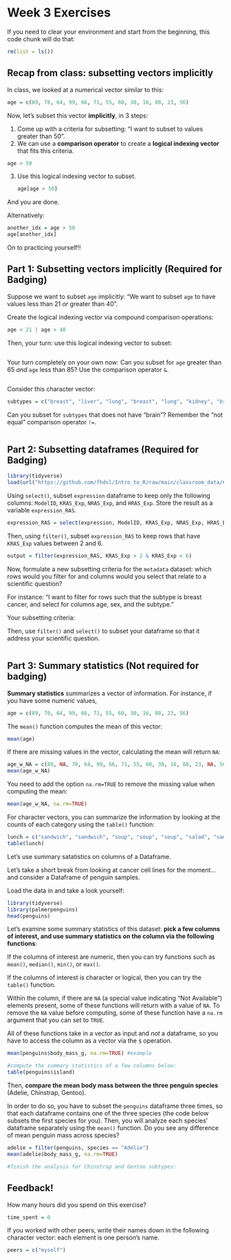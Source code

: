 # Week 3 Exercises

If you need to clear your environment and start from the beginning, this code chunk will do that:

```r
rm(list = ls())
```

## Recap from class: subsetting vectors implicitly

In class, we looked at a numerical vector similar to this:

```r
age = c(89, 70, 64, 99, 66, 71, 55, 60, 30, 16, 88, 23, 56)
```

Now, let's subset this vector **implicitly**, in 3 steps:

1.  Come up with a criteria for subsetting: "I want to subset to values greater than 50".
2.  We can use a **comparison operator** to create a **logical indexing vector** that fits this criteria.

```r
age > 50
```

3.  Use this logical indexing vector to subset.

    ```r
    age[age > 50]
    ```

And you are done.

Alternatively:

```r
another_idx = age > 50
age[another_idx]
```

On to practicing yourself!!

## Part 1: Subsetting vectors implicitly (Required for Badging)

Suppose we want to subset `age` implicitly: "We want to subset `age` to have values less than 21 *or* greater than 40".

Create the logical indexing vector via compound comparison operations:

```r
age < 21 | age > 40
```

Then, your turn: use this logical indexing vector to subset:

```r

```

Your turn completely on your own now: Can you subset for `age` greater than 65 *and* `age` less than 85? Use the comparison operator `&`.

```r

```

Consider this character vector:

```r
subtypes = c("breast", "liver", "lung", "breast", "lung", "kidney", "brain", "liver", "skin", "lung", "brain", "breast")
```

Can you subset for `subtypes` that does not have "brain"? Remember the "not equal" comparison operator `!=`.

```r

```

## Part 2: Subsetting dataframes (Required for Badging)

```r
library(tidyverse)
load(url("https://github.com/fhdsl/Intro_to_R/raw/main/classroom_data/CCLE.RData"))
```

Using `select()`, subset `expression` dataframe to keep only the following columns: `ModelID`, `KRAS_Exp`, `NRAS_Exp`, and `HRAS_Exp`. Store the result as a variable `expression_RAS`.

```r
expression_RAS = select(expression, ModelID, KRAS_Exp, NRAS_Exp, HRAS_Exp)

```

Then, using `filter()`, subset `expression_RAS` to keep rows that have `KRAS_Exp` values between 2 and 6.

```r
output = filter(expression_RAS, KRAS_Exp > 2 & KRAS_Exp < 6)
```

Now, formulate a new subsetting criteria for the `metadata` dataset: which rows would you filter for and columns would you select that relate to a scientific question?

For instance: "I want to filter for rows such that the subtype is breast cancer, and select for columns age, sex, and the subtype."

Your subsetting criteria:

Then, use `filter()` and `select()` to subset your dataframe so that it address your scientific question.

```r

```

## Part 3: Summary statistics (Not required for badging)

**Summary statistics** summarizes a vector of information. For instance, if you have some numeric values,

```r
age = c(89, 70, 64, 99, 66, 71, 55, 60, 30, 16, 88, 23, 56)
```

The `mean()` function computes the mean of this vector:

```r
mean(age)
```

If there are missing values in the vector, calculating the mean will return `NA`:

```r
age_w_NA = c(89, NA, 70, 64, 99, 66, 71, 55, 60, 30, 16, 88, 23, NA, 56)
mean(age_w_NA)
```

You need to add the option `na.rm=TRUE` to remove the missing value when computing the mean:

```r
mean(age_w_NA, na.rm=TRUE)
```

For character vectors, you can summarize the information by looking at the counts of each category using the `table()` function:

```r
lunch = c("sandwich", "sandwich", "soup", "soup", "soup", "salad", "sandwich", "soup")
table(lunch)
```

Let's use summary satatistics on columns of a Dataframe.

Let's take a short break from looking at cancer cell lines for the moment...and consider a Dataframe of penguin samples.

Load the data in and take a look yourself:

```r
library(tidyverse)
library(palmerpenguins)
head(penguins)
```

Let's examine some summary statistics of this dataset: **pick a few columns of interest, and use summary statistics on the column via the following functions**:

If the columns of interest are numeric, then you can try functions such as `mean()`, `median()`, `min()`, or `max()`.

If the columns of interest is character or logical, then you can try the `table()` function.

Within the column, if there are `NA` (a special value indicating "Not Available") elements present, some of these functions will return with a value of `NA`. To remove the `NA` value before computing, some of these function have a `na.rm` argument that you can set to `TRUE`.

All of these functions take in a vector as input and *not* a dataframe, so you have to access the column as a vector via the `$` operation.

```r
mean(penguins$body_mass_g, na.rm=TRUE) #example

#compute the summary statistics of a few columns below:
table(penguins$island)
```

Then, **compare the mean body mass between the three penguin species** (Adelie, Chinstrap, Gentoo).

In order to do so, you have to subset the `penguins` dataframe three times, so that each dataframe contains one of the three species (the code below subsets the first species for you). Then, you will analyze each species' dataframe separately using the `mean()` function. Do you see any difference of mean penguin mass across species?

```r
adelie = filter(penguins, species == "Adelie")
mean(adelie$body_mass_g, na.rm=TRUE)

#finish the analysis for Chinstrap and Gentoo subtypes:

```

## Feedback!

How many hours did you spend on this exercise?

```r
time_spent = 0 
```

If you worked with other peers, write their names down in the following character vector: each element is one person's name.

```r
peers = c("myself")
```
